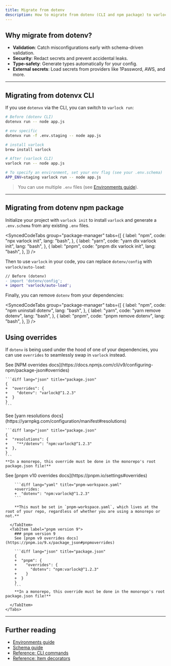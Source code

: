 ```yaml
---
title: Migrate from dotenv
description: How to migrate from dotenv (CLI and npm package) to varlock
---
```


## Why migrate from dotenv?

- **Validation**: Catch misconfigurations early with schema-driven validation.
- **Security**: Redact secrets and prevent accidental leaks.
- **Type-safety**: Generate types automatically for your config.
- **External secrets**: Load secrets from providers like 1Password, AWS, and more.

---

## Migrating from dotenvx CLI

If you use `dotenvx` via the CLI, you can switch to `varlock run`:

```bash
# Before (dotenv CLI)
dotenvx run -- node app.js

# env specific
dotenvx run -f .env.staging -- node app.js

# install varlock
brew install varlock

# After (varlock CLI)
varlock run -- node app.js

# To specify an environment, set your env flag (see your .env.schema)
APP_ENV=staging varlock run -- node app.js
```

> You can use multiple `.env` files (see [Environments guide](/guides/environments)).

---

## Migrating from dotenv npm package

Initialize your project with `varlock init` to install `varlock` and generate a `.env.schema` from any existing `.env` files.

<SyncedCodeTabs
  group="package-manager"
  tabs={[
    {
      label: "npm",
      code: "npx varlock init",
      lang: "bash",
    },
    {
      label: "yarn",
      code: "yarn dlx varlock init",
      lang: "bash",
    },
    {
      label: "pnpm",
      code: "pnpm dlx varlock init",
      lang: "bash",
    },
  ]}
/>

Then to use `varlock` in your code, you can replace `dotenv/config` with `varlock/auto-load`:

```diff title="index.js" 
// Before (dotenv)
- import 'dotenv/config';
+ import 'varlock/auto-load';
```

Finally, you can remove `dotenv` from your dependencies:

<SyncedCodeTabs
  group="package-manager"
  tabs={[
    {
      label: "npm",
      code: "npm uninstall dotenv",
      lang: "bash",
    },
    {
      label: "yarn",
      code: "yarn remove dotenv",
      lang: "bash",
    },
    {
      label: "pnpm",
      code: "pnpm remove dotenv",
      lang: "bash",
    },
  ]}
/>

## Using overrides

If `dotenv` is being used under the hood of one of your dependencies, you can use `overrides` to seamlessly swap in `varlock` instead.


<Tabs syncKey='package-manager'>
      
  <TabItem label="npm">
    See [NPM overrides docs](https://docs.npmjs.com/cli/v9/configuring-npm/package-json#overrides)

    ```diff lang="json" title="package.json"
    {
    +  "overrides": {
    +    "dotenv": "varlock@^1.2.3"
    +  }
    }
    ```
  </TabItem>

  <TabItem label="yarn">
    See [yarn resolutions docs](https://yarnpkg.com/configuration/manifest#resolutions)

    ```diff lang="json" title="package.json"
    {
    +  "resolutions": {
    +    "**/dotenv": "npm:varlock@^1.2.3"
    +  },
    }
    ```
    **In a monorepo, this override must be done in the monorepo's root package.json file!**
  </TabItem>

  <TabItem label="pnpm">
    <Tabs syncKey='pnpm-version'>
      <TabItem label="pnpm version 10+">
        See [pnpm v10 overrides docs](https://pnpm.io/settings#overrides)

        ```diff lang="yaml" title="pnpm-workspace.yaml"
        +overrides:
        +  "dotenv": "npm:varlock@^1.2.3"
        ```
        
        **This must be set in `pnpm-workspace.yaml`, which lives at the root of your repo, regardless of whether you are using a monorepo or not.**

      </TabItem>
      <TabItem label="pnpm version 9">
        ### pnpm version 9
        See [pnpm v9 overrides docs](https://pnpm.io/9.x/package_json#pnpmoverrides)

        ```diff lang="json" title="package.json"
        {
        +  "pnpm": {
        +    "overrides": {
        +      "dotenv": "npm:varlock@^1.2.3"
        +    }
        +  }
        }
        ```
        **In a monorepo, this override must be done in the monorepo's root package.json file!**
        
      </TabItem>
    </Tabs>
  </TabItem>
</Tabs>

---

## Further reading

- [Environments guide](/guides/environments)
- [Schema guide](/guides/schema)
- [Reference: CLI commands](/reference/cli-commands)
- [Reference: Item decorators](/reference/item-decorators) 

